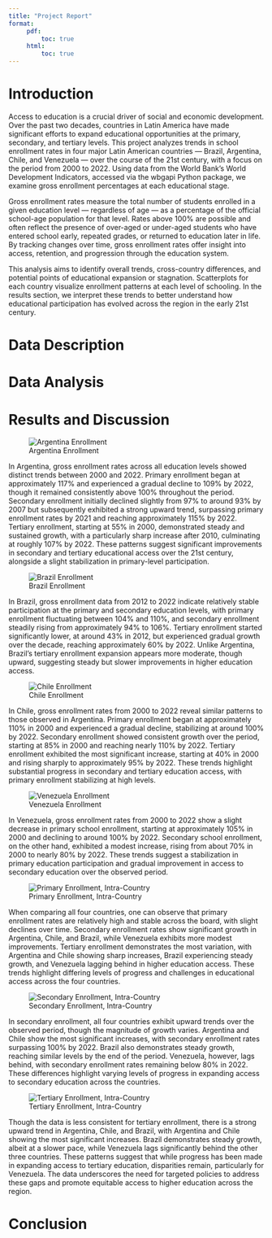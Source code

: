 ```yaml
---
title: "Project Report"
format:
     pdf:
         toc: true
     html:
         toc: true
---
```


# Introduction

Access to education is a crucial driver of social and economic development. Over the past two decades, countries in Latin America have made significant efforts to expand educational opportunities at the primary, secondary, and tertiary levels. This project analyzes trends in school enrollment rates in four major Latin American countries — Brazil, Argentina, Chile, and Venezuela — over the course of the 21st century, with a focus on the period from 2000 to 2022. Using data from the World Bank's World Development Indicators, accessed via the wbgapi Python package, we examine gross enrollment percentages at each educational stage.

Gross enrollment rates measure the total number of students enrolled in a given education level — regardless of age — as a percentage of the official school-age population for that level. Rates above 100% are possible and often reflect the presence of over-aged or under-aged students who have entered school early, repeated grades, or returned to education later in life. By tracking changes over time, gross enrollment rates offer insight into access, retention, and progression through the education system.

This analysis aims to identify overall trends, cross-country differences, and potential points of educational expansion or stagnation. Scatterplots for each country visualize enrollment patterns at each level of schooling. In the results section, we interpret these trends to better understand how educational participation has evolved across the region in the early 21st century.

# Data Description

# Data Analysis

# Results and Discussion

![Argentina Enrollment](figures/arg_enrollment.png)

In Argentina, gross enrollment rates across all education levels showed distinct trends between 2000 and 2022. Primary enrollment began at approximately 117% and experienced a gradual decline to 109% by 2022, though it remained consistently above 100% throughout the period. Secondary enrollment initially declined slightly from 97% to around 93% by 2007 but subsequently exhibited a strong upward trend, surpassing primary enrollment rates by 2021 and reaching approximately 115% by 2022. Tertiary enrollment, starting at 55% in 2000, demonstrated steady and sustained growth, with a particularly sharp increase after 2010, culminating at roughly 107% by 2022. These patterns suggest significant improvements in secondary and tertiary educational access over the 21st century, alongside a slight stabilization in primary-level participation.

![Brazil Enrollment](figures/bra_enrollment.png)

In Brazil, gross enrollment data from 2012 to 2022 indicate relatively stable participation at the primary and secondary education levels, with primary enrollment fluctuating between 104% and 110%, and secondary enrollment steadily rising from approximately 94% to 106%. Tertiary enrollment started significantly lower, at around 43% in 2012, but experienced gradual growth over the decade, reaching approximately 60% by 2022. Unlike Argentina, Brazil’s tertiary enrollment expansion appears more moderate, though upward, suggesting steady but slower improvements in higher education access.

![Chile Enrollment](figures/chl_enrollment.png)

In Chile, gross enrollment rates from 2000 to 2022 reveal similar patterns to those observed in Argentina. Primary enrollment began at approximately 110% in 2000 and experienced a gradual decline, stabilizing at around 100% by 2022. Secondary enrollment showed consistent growth over the period, starting at 85% in 2000 and reaching nearly 110% by 2022. Tertiary enrollment exhibited the most significant increase, starting at 40% in 2000 and rising sharply to approximately 95% by 2022. These trends highlight substantial progress in secondary and tertiary education access, with primary enrollment stabilizing at high levels.

![Venezuela Enrollment](figures/ven_enrollment.png)

In Venezuela, gross enrollment rates from 2000 to 2022 show a slight decrease in primary school enrollment, starting at approximately 105% in 2000 and declining to around 100% by 2022. Secondary school enrollment, on the other hand, exhibited a modest increase, rising from about 70% in 2000 to nearly 80% by 2022. These trends suggest a stabilization in primary education participation and gradual improvement in access to secondary education over the observed period.

![Primary Enrollment, Intra-Country](figures/all_primary.png)

When comparing all four countries, one can observe that primary enrollment rates are relatively high and stable across the board, with slight declines over time. Secondary enrollment rates show significant growth in Argentina, Chile, and Brazil, while Venezuela exhibits more modest improvements. Tertiary enrollment demonstrates the most variation, with Argentina and Chile showing sharp increases, Brazil experiencing steady growth, and Venezuela lagging behind in higher education access. These trends highlight differing levels of progress and challenges in educational access across the four countries.

![Secondary Enrollment, Intra-Country](figures/all_secondary.png)

In secondary enrollment, all four countries exhibit upward trends over the observed period, though the magnitude of growth varies. Argentina and Chile show the most significant increases, with secondary enrollment rates surpassing 100% by 2022. Brazil also demonstrates steady growth, reaching similar levels by the end of the period. Venezuela, however, lags behind, with secondary enrollment rates remaining below 80% in 2022. These differences highlight varying levels of progress in expanding access to secondary education across the countries.

![Tertiary Enrollment, Intra-Country](figures/all_tertiary.png)

Though the data is less consistent for tertiary enrollment, there is a strong upward trend in Argentina, Chile, and Brazil, with Argentina and Chile showing the most significant increases. Brazil demonstrates steady growth, albeit at a slower pace, while Venezuela lags significantly behind the other three countries. These patterns suggest that while progress has been made in expanding access to tertiary education, disparities remain, particularly for Venezuela. The data underscores the need for targeted policies to address these gaps and promote equitable access to higher education across the region.

# Conclusion